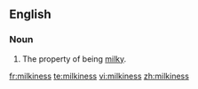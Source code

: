 ==English==
===Noun===
{{en-noun|-}}

#The property of being [[milky]].

[[fr:milkiness]]
[[te:milkiness]]
[[vi:milkiness]]
[[zh:milkiness]]